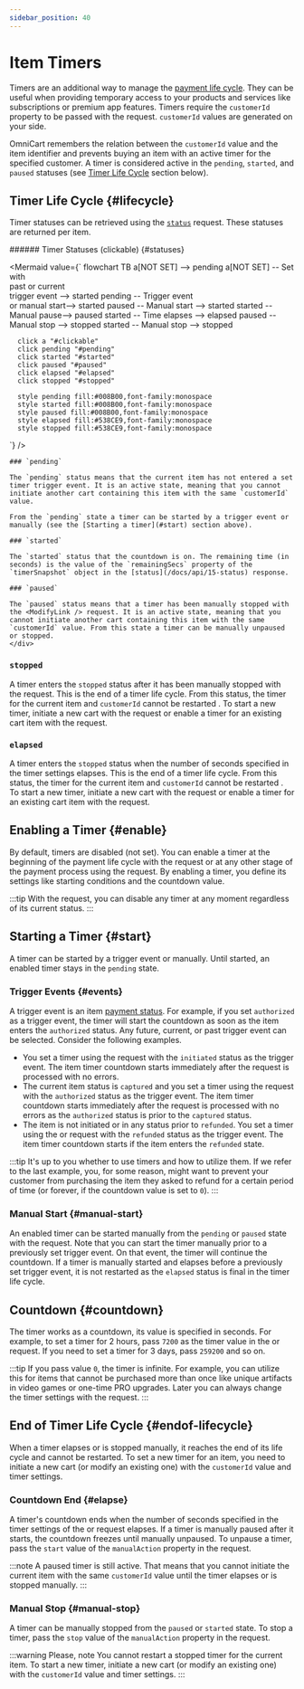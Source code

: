 ```yaml
---
sidebar_position: 40
---
```


# Item Timers

Timers are an additional way to manage the [payment life cycle](/docs/concepts/lifecycle). They can be useful when providing temporary access to your products and services like subscriptions or premium app features. Timers require the `customerId` property to be passed with the request. `customerId` values are generated on your side.

OmniCart remembers the relation between the `customerId` value and the item identifier and prevents buying an item with an active timer for the specified customer. A timer is considered active in the `pending`, `started`, and `paused` statuses (see [Timer Life Cycle](#lifecycle) section below).

## Timer Life Cycle {#lifecycle}

Timer statuses can be retrieved using the [`status`](/docs/api/15-status) request. These statuses are returned per item.

<div class="container">
  <div class="row">
    <div class="col col--6">
###### Timer Statuses (clickable) {#statuses}

<Mermaid
  value={`
    flowchart TB
      a[NOT SET] --> pending
      a[NOT SET] -- Set with<br />past or current<br />trigger event --> started
      pending -- Trigger event<br /> or manual start--> started
      paused -- Manual start --> started
      started -- Manual pause--> paused
      started -- Time elapses --> elapsed
      paused -- Manual stop --> stopped
      started -- Manual stop --> stopped

      click a "#clickable"
      click pending "#pending"
      click started "#started"
      click paused "#paused"
      click elapsed "#elapsed"
      click stopped "#stopped"

      style pending fill:#008B00,font-family:monospace
      style started fill:#008B00,font-family:monospace
      style paused fill:#008B00,font-family:monospace
      style elapsed fill:#538CE9,font-family:monospace
      style stopped fill:#538CE9,font-family:monospace
  `}
/>
    </div>
    <div class="col col--6">
    
    ### `pending`
    
    The `pending` status means that the current item has not entered a set timer trigger event. It is an active state, meaning that you cannot initiate another cart containing this item with the same `customerId` value.
    
    From the `pending` state a timer can be started by a trigger event or manually (see the [Starting a timer](#start) section above).

    ### `started`

    The `started` status that the countdown is on. The remaining time (in seconds) is the value of the `remainingSecs` property of the `timerSnapshot` object in the [status](/docs/api/15-status) response.

    ### `paused`

    The `paused` status means that a timer has been manually stopped with the <ModifyLink /> request. It is an active state, meaning that you cannot initiate another cart containing this item with the same `customerId` value. From this state a timer can be manually unpaused or stopped.
    </div>
  </div>
</div>

### `stopped`

A timer enters the `stopped` status after it has been manually stopped with the <ModifyLink /> request. This is the end of a timer life cycle. From this status, the timer for the current item and `customerId` cannot be restarted . To start a new timer, initiate a new cart with the <InitLink /> request or enable a timer for an existing cart item with the <ModifyLink /> request.

### `elapsed`

A timer enters the `stopped` status when the number of seconds specified in the timer settings elapses. This is the end of a timer life cycle. From this status, the timer for the current item and `customerId` cannot be restarted . To start a new timer, initiate a new cart with the <InitLink /> request or enable a timer for an existing cart item with the <ModifyLink /> request.

## Enabling a Timer {#enable}

By default, timers are disabled (not set). You can enable a timer at the beginning of the payment life cycle with the <InitLink /> request or at any other stage of the payment process using the <ModifyLink /> request. By enabling a timer, you define its settings like starting conditions and the countdown value.

:::tip
With the <ModifyLink /> request, you can disable any timer at any moment regardless of its current status.
:::

## Starting a Timer {#start}

A timer can be started by a trigger event or manually. Until started, an enabled timer stays in the `pending` state.

### Trigger Events {#events}

A trigger event is an item [payment status](/docs/concepts/lifecycle). For example, if you set `authorized` as a trigger event, the timer will start the countdown as soon as the item enters the `authorized` status. Any future, current, or past trigger event can be selected. Consider the following examples.

* You set a timer using the <InitLink /> request with the `initiated` status as the trigger event. The item timer countdown starts immediately after the request is processed with no errors.
* The current item status is `captured` and you set a timer using the <ModifyLink /> request with the `authorized` status as the trigger event. The item timer countdown starts immediately after the request is processed with no errors as the `authorized` status is prior to the `captured` status.
* The item is not initiated or in any status prior to `refunded`. You set a timer using the <InitLink /> or <ModifyLink /> request with the `refunded` status as the trigger event. The item timer countdown starts if the item enters the `refunded` state.

:::tip
It's up to you whether to use timers and how to utilize them. If we refer to the last example, you, for some reason, might want to prevent your customer from purchasing the item they asked to refund for a certain period of time (or forever, if the countdown value is set to `0`).
:::

### Manual Start {#manual-start}

An enabled timer can be started manually from the `pending` or `paused` state with the <ModifyLink /> request. Note that you can start the timer manually prior to a previously set trigger event. On that event, the timer will continue the countdown. If a timer is manually started and elapses before a previously set trigger event, it is not restarted as the `elapsed` status is final in the timer life cycle.

## Countdown {#countdown}

The timer works as a countdown, its value is specified in seconds. For example, to set a timer for 2 hours, pass `7200` as the timer value in the <InitLink /> or <ModifyLink /> request. If you need to set a timer for 3 days, pass `259200` and so on. 

:::tip
If you pass value `0`, the timer is infinite. For example, you can utilize this for items that cannot be purchased more than once like unique artifacts in video games or one-time PRO upgrades. Later you can always change the timer settings with the <ModifyLink /> request.
:::

<!--
Must have enough privileges
-->

## End of Timer Life Cycle {#endof-lifecycle}

When a timer elapses or is stopped manually, it reaches the end of its life cycle and cannot be restarted. To set a new timer for an item, you need to initiate a new cart (or modify an existing one) with the `customerId` value and timer settings.

### Countdown End {#elapse}

A timer's countdown ends when the number of seconds specified in the timer settings of the <InitLink /> or <ModifyLink /> request elapses. If a timer is manually paused after it starts, the countdown freezes until manually unpaused. To unpause a timer, pass the `start` value of the `manualAction` property in the <ModifyLink /> request.

:::note
A paused timer is still active. That means that you cannot initiate the current item with the same `customerId` value until the timer elapses or is stopped manually.
:::

### Manual Stop {#manual-stop}

A timer can be manually stopped from the `paused` or `started` state. To stop a timer, pass the `stop` value of the `manualAction` property in the <ModifyLink /> request. 

:::warning Please, note
You cannot restart a stopped timer for the current item. To start a new timer, initiate a new cart (or modify an existing one) with the `customerId` value and timer settings.
:::